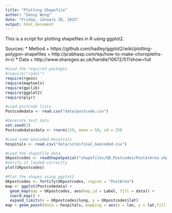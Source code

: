 ```yaml
---
title: "Plotting Shapefile"
author: "Danny Wong"
date: "Friday, January 30, 2015"
output: html_document
---
```


This is a script for plotting shapefiles in R using ggplot2.

Sources: 
 * Method
    + https://github.com/hadley/ggplot2/wiki/plotting-polygon-shapefiles
    + http://prabhasp.com/wp/how-to-make-choropleths-in-r/
 * Data
    + http://www.sharegeo.ac.uk/handle/10672/51?show=full

```r
#Load the required packages
#require("rgdal")
require(rgeos)
require(maptools)
require(gpclib)
require(ggplot2)
require(plyr)

#Load postcode lists
Postcodedata <- read.csv("data/postcode.csv")

#Generate test data
set.seed(1)
Postcodedata$data <- rnorm(119, mean = 50, sd = 25)

#Load some Geocoded Hospitals 
hospitals <- read.csv("data/sitesfinal_Geocoded.csv")

#Load the shapefile data
UKpostcodes <- readShapeSpatial("shapefiles/GB_Postcodes/PostalArea.shp")
#Verify it loaded correctly
plot(UKpostcodes)

#Plot the shapes using ggplot2
UKpostcodes <- fortify(UKpostcodes, region = "PostArea")
map <- ggplot(Postcodedata) + 
  geom_map(map = UKpostcodes, aes(map_id = Label, fill = data)) + 
  coord_map() +
  expand_limits(x = UKpostcodes$long, y = UKpostcodes$lat)
map + geom_point(data = hospitals, mapping = aes(x = lon, y = lat,fill = NULL,group = NULL), size = 1)
```
